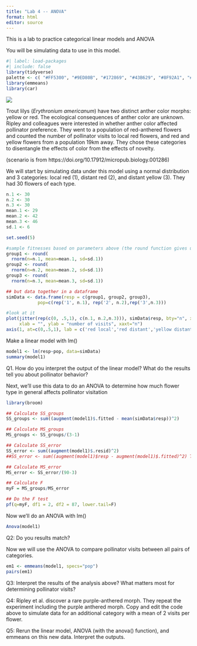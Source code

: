 ```yaml
---
title: "Lab 4 -- ANOVA"
format: html
editor: source
---
```


This is a lab to practice categorical linear models and ANOVA

You will be simulating data to use in this model.

```r
#| label: load-packages
#| include: false
library(tidyverse)
palette <- c( "#FF5300", "#9ED80B", "#172869", "#43B629", "#8F92A1", "#1BB6AF")
library(emmeans)
library(car)
```

![](figs/anthercolorlabeled.jpg){fig-alt="An image of a trout lily with yellow anthers and an image of a trout lily with red anthers"}

Trout lilys (*Erythronium americanum*) have two distinct anther color morphs: yellow or red. The ecological consequences of anther color are unknown. Ripley and colleagues were interested in whether anther color affected pollinator preference. They went to a population of red-anthered flowers and counted the number of pollinator visits to local red flowers, and red and yellow flowers from a population 19km away. They chose these categories to disentangle the effects of color from the effects of novelty.

(scenario is from https://doi.org/10.17912/micropub.biology.001286)

We will start by simulating data under this model using a normal distribution and 3 categories: local red (1), distant red  (2), and distant yellow (3). They had 30 flowers of each type.

```r

n.1 <- 30
n.2 <- 30
n.3 <- 30
mean.1 <- 29
mean.2 <- 42
mean.3 <- 46
sd.1 <- 6

set.seed(5)

#sample fitnesses based on parameters above (the round function gives us integers)
group1 <- round(
  rnorm(n=n.1, mean=mean.1, sd=sd.1))
group2 <- round(
  rnorm(n=n.2, mean=mean.2, sd=sd.1))
group3 <- round(
  rnorm(n=n.3, mean=mean.3, sd=sd.1))

## but data together in a dataframe
simData <- data.frame(resp = c(group1, group2, group3), 
		    pop=c(rep('1', n.1), rep('2', n.2),rep('3',n.3)))

#look at it
plot(jitter(rep(c(0, .5,1), c(n.1, n.2,n.3))), simData$resp, bty="n", xlim=c(-.5,1.5),
     xlab = "", ylab = "number of visits", xaxt="n")
axis(1, at=c(0,.5,1), lab = c('red local','red distant','yellow distant'))

```

Make a linear model with lm()

```r
model1 <- lm(resp~pop, data=simData)
summary(model1)
```

Q1. How do you interpret the output of the linear model? What do the results tell you about pollinator behavior?


Next, we'll use this data to do an ANOVA to determine how much flower type in general affects pollinator visitation

```r
library(broom)

## Calculate SS_groups
SS_groups <- sum((augment(model1)$.fitted - mean(simData$resp))^2)

## Calculate MS_groups
MS_groups <- SS_groups/(3-1)

## Calculate SS_error
SS_error <- sum((augment(model1)$.resid)^2)
##SS_error <- sum((augment(model1)$resp - augment(model1)$.fitted)^2) THIS ALSO WORKS

## Calculate MS_error
MS_error <- SS_error/(90-3)

## Calculate F
myF = MS_groups/MS_error

## Do the F test
pf(q=myF, df1 = 2, df2 = 87, lower.tail=F)

```

Now we'll do an ANOVA with lm()

```r
Anova(model1)
```

Q2: Do you results match?

Now we will use the ANOVA to compare pollinator visits between all pairs of categories.

```r
em1 <- emmeans(model1, specs="pop")
pairs(em1)

```

Q3: Interpret the results of the analysis above? What matters most for determining pollinator visits?


Q4: Ripley et al. discover a rare purple-anthered morph. They repeat the experiment including the purple anthered morph. Copy and edit the code above to simulate data for an additional category with a mean of 2 visits per flower.


Q5: Rerun the linear model, ANOVA (with the anova() function), and emmeans on this new data. Interpret the outputs.
